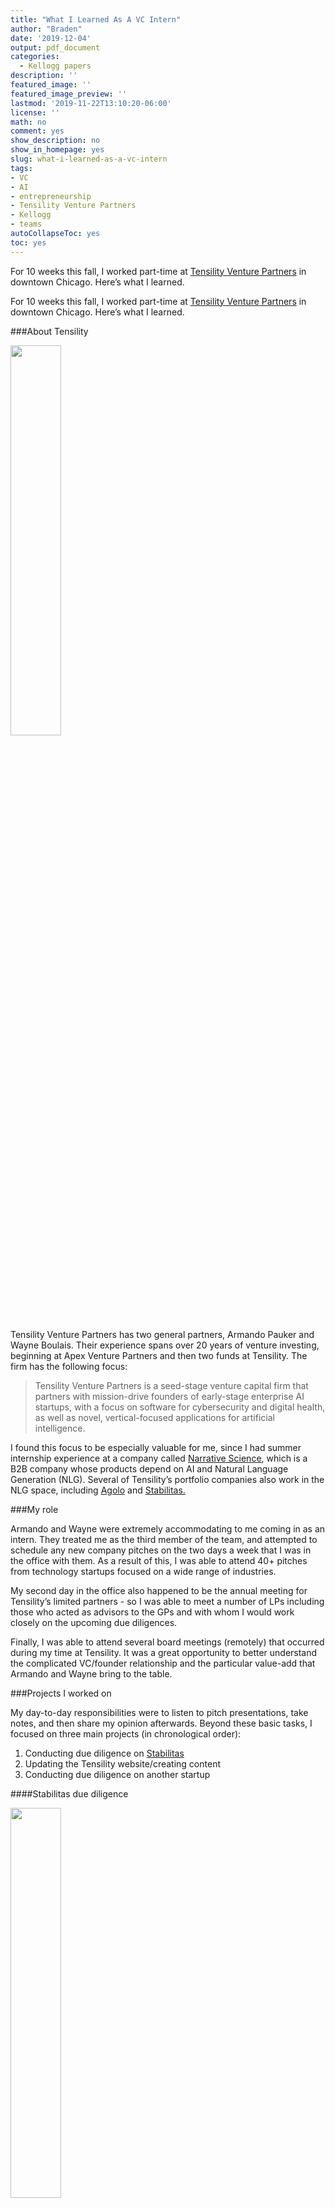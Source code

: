 ```yaml
---
title: "What I Learned As A VC Intern"
author: "Braden"
date: '2019-12-04'
output: pdf_document
categories: 
  - Kellogg papers
description: ''
featured_image: ''
featured_image_preview: ''
lastmod: '2019-11-22T13:10:20-06:00'
license: ''
math: no
comment: yes
show_description: no
show_in_homepage: yes
slug: what-i-learned-as-a-vc-intern
tags:
- VC
- AI
- entrepreneurship
- Tensility Venture Partners
- Kellogg
- teams
autoCollapseToc: yes
toc: yes
---
```


For 10 weeks this fall, I worked part-time at [Tensility Venture Partners](http://www.tensilityvc.com/) in downtown Chicago. Here's what I learned.

<!--more-->

For 10 weeks this fall, I worked part-time at [Tensility Venture Partners](http://www.tensilityvc.com/) in downtown Chicago. Here's what I learned.

###About Tensility

![](/posts/2019-11-22-what-i-learned-as-a-vc-intern_files/Tensility-Logo-RGB-Green.png){width=40%}

Tensility Venture Partners has two general partners, Armando Pauker and Wayne Boulais. Their experience spans over 20 years of venture investing, beginning at Apex Venture Partners and then two funds at Tensility. The firm has the following focus:

> Tensility Venture Partners is a seed-stage venture capital firm that partners with mission-drive founders of early-stage enterprise AI startups, with a focus on software for cybersecurity and digital health, as well as novel, vertical-focused applications for artificial intelligence.

I found this focus to be especially valuable for me, since I had summer internship experience at a company called [Narrative Science](www.narrativescience.com), which is a B2B company whose products depend on AI and Natural Language Generation (NLG). Several of Tensility's portfolio companies also work in the NLG space, including [Agolo](www.agolo.com) and [Stabilitas.](www.stabilitas.io)

###My role

Armando and Wayne were extremely accommodating to me coming in as an intern. They treated me as the third member of the team, and attempted to schedule any new company pitches on the two days a week that I was in the office with them. As a result of this, I was able to attend 40+ pitches from technology startups focused on a wide range of industries.

My second day in the office also happened to be the annual meeting for Tensility's limited partners - so I was able to meet a number of LPs including those who acted as advisors to the GPs and with whom I would work closely on the upcoming due diligences.

Finally, I was able to attend several board meetings (remotely) that occurred during my time at Tensility. It was a great opportunity to better understand the complicated VC/founder relationship and the particular value-add that Armando and Wayne bring to the table.

###Projects I worked on

My day-to-day responsibilities were to listen to pitch presentations, take notes, and then share my opinion afterwards. Beyond these basic tasks, I focused on three main projects (in chronological order):

1. Conducting due diligence on [Stabilitas](www.stabilitas.io)
2. Updating the Tensility website/creating content
3. Conducting due diligence on another startup

####Stabilitas due diligence

![](/posts/2019-11-22-what-i-learned-as-a-vc-intern_files/stabilitas 11042019.png){width=40%}

Stabilitas is the trusted platform for critical event intelligence, helping businesses manage enterprise risk to their assets across the globe. The start of my internship coincided with the beginning of the diligence process on Stabilitas, so Armando and Wayne asked me to lead the effort. This was especially lucky for me, as the two founders of Stabilitas are both military veterans like myself as well as recent MBA graduates. I immediately had a great connection with them.

After securing access to a data vault set up by the CEO, I checked off a list of documents that we needed to complete the diligence. Tensility uses an approach similar to Steve Kaplan's [OUTSIDE IMPACTS](https://review.chicagobooth.edu/entrepreneurship/2019/article/right-questions-ask-startup-success#.XdhFGIVGASA.link) framework in order to systematize the evaluation of sometimes-opaque venture investing decisions.

![](/posts/2019-11-22-what-i-learned-as-a-vc-intern_files/outside-impacts.png){width=40%}

Since I learned this framework in previous Kellogg coursework, the diligence process at Tensility felt very familiar.

In the process of writing the investment memo, I conducted market research to understand the potential opportunity and risks, and I also created financial models to attempt to estimate the IRR and cash-on-cash returns various scenarios. Ultimately, the GPs and I consulted with Tensility's advisors and decided to invest.

####Website update/content creation

Coming into the internship, I had some strong opinions about the Tensility website as it stood. The site was not a good reflection on a firm that invested at the cutting edge of technology - AI. It was not ideally formatted and had some unflattering stock art:

![](/posts/2019-11-22-what-i-learned-as-a-vc-intern_files/old-tensility-website.png){width=40%}

Luckily, the GPs were on the same page as me on this, and were intending to make some changes themselves. Evaluating this from a user's perspective (i.e. a potential inbound entrepreneur considering approaching Tensility for funding), I revamped the site to be cleaner and more up to date:

![](/posts/2019-11-22-what-i-learned-as-a-vc-intern_files/new-tensility-website.png){width=40%}

This coincided with a deliberate effort to create content for the firm's new [Twitter account](www.twitter.com/tensilityvc) and existing [LinkedIn page](www.linkedin.com/company/tensility-venture-partners/), so I also ended up writing several blog posts.

####Second due diligence

In the last few weeks of my internship, I began completing due diligence on another startup. The company uses AI voice recognition to aid in the phone and drive-thru ordering process, reducing costs and creating upsell opportunities for quick-service restaurant (QSR) owners and franchisees. Using the same framework as before, I was able to make significant progress in the diligence before my internship unfortunately came to an end.

###Key new knowledge gained
* **Talking to customer/personal references was the most revealing and valuable.** For the diligence process on Stabilitas, I talked to 5-6 references on the two founders as well as two of their biggest customers. This yielded the most insight into the potential of the company. It really drove home the fact that so much of VC is qualitative rather than quantitative - VC is a business surprisingly focused on people, at least when operating in the early seed stage.
* **Utter ambiguity of market sizing/financial scenarios.** In line with the previous point, there were more question marks than known data points when attempting to game out market sizing (bottoms-up and top-down) and potential financial outcomes for the investment. Many companies operate in new spaces for which no comparables exist, or operate across several markets - making it difficult to estimate the total market. In the seed stage, these quantitative assessment methods are really more of a "check the box" binary assessment determining if the investment should be made or not, rather than a prediction of reality.
* **Pattern recognition is of utmost importance.** The two previous points ladder up to this: that *good* pattern recognition is what ultimately makes a good venture capitalist. The fact that there are so many variables, and that so many of them are unknowns, means that patterns can be very hard to discern. The long time horizon of seed investments also means a long gap between input and output, making it harder to attribute successful or unsuccessful exits to particular conditions at the time of investment. There are some heuristics that can make this process easier, but not many.

###Any issues that arose

There were none - Armando and Wayne were incredibly supportive people to work for, and I would recommend Tensility to any future Kelloggite looking to improve their pattern recognition and better understand venture capital.

###Suggestions for future TVP interns

Be prepared to spend your days in the Tensility office in back-to-back pitch meetings, mostly via teleconference. Invest in some decently-soled shoes as both GPs prefer standing desks for these meetings! In all seriousness, the majority of your time will be spent in pitch meetings, so be ready to work on your other assignments outside of the two days in the office.







